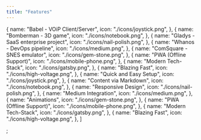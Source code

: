 ```yaml
---
title: "Features"
---
```


  {
    name: "Babel - VOiP Client/Server",
    icon: "./icons/joystick.png",
  },
  {
    name: "Bomberman - 3D game",
    icon: "./icons/notebook.png",
  },
  {
    name: "Gladys - SaaS enterprise project",
    icon: "./icons/nail-polish.png",
  },
  {
    name: "Whanos - DevOps pipeline",
    icon: "./icons/medium.png",
  },
  {
    name: "ComSquare - SNES emulator",
    icon: "./icons/gem-stone.png",
  },
  {
    name: "PWA (Offline Support)",
    icon: "./icons/mobile-phone.png",
  },
  {
    name: "Modern Tech-Stack",
    icon: "./icons/gatsby.png",
  },
  {
    name: "Blazing Fast",
    icon: "./icons/high-voltage.png",
  },
  {
    name: "Quick and Easy Setup",
    icon: "./icons/joystick.png",
  },
  {
    name: "Content via Markdown",
    icon: "./icons/notebook.png",
  },
  {
    name: "Responsive Design",
    icon: "./icons/nail-polish.png",
  },
  {
    name: "Medium Integration",
    icon: "./icons/medium.png",
  },
  {
    name: "Animations",
    icon: "./icons/gem-stone.png",
  },
  {
    name: "PWA (Offline Support)",
    icon: "./icons/mobile-phone.png",
  },
  {
    name: "Modern Tech-Stack",
    icon: "./icons/gatsby.png",
  },
  {
    name: "Blazing Fast",
    icon: "./icons/high-voltage.png",
  },
]

;
